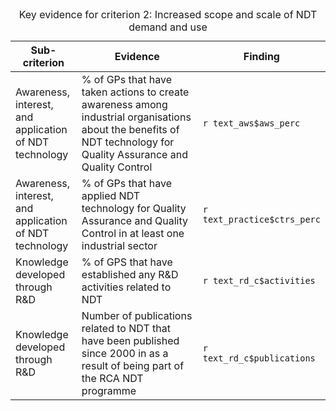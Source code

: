 | Sub-criterion                                          | Evidence                                                                                                                                                            | Finding                     |
|--------------------------------------------------------|---------------------------------------------------------------------------------------------------------------------------------------------------------------------|-----------------------------|
| Awareness, interest, and application of NDT technology | \% of GPs that have taken actions to create awareness among industrial organisations about the benefits of NDT technology for Quality Assurance and Quality Control | `r text_aws$aws_perc`       |
| Awareness, interest, and application of NDT technology | \% of GPs that have applied NDT technology for Quality Assurance and Quality Control in at least one industrial sector                                              | `r text_practice$ctrs_perc` |
| Knowledge developed through R&D                        | \% of GPS that have established any R&D activities related to NDT                                                                                                   | `r text_rd_c$activities`    |
| Knowledge developed through R&D                        | Number of publications related to NDT that have been published since 2000 in as a result of being part of the RCA NDT programme                                     | `r text_rd_c$publications`  |

: Key evidence for criterion 2: Increased scope and scale of NDT demand and use
